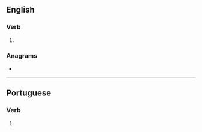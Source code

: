 {{also|interférés|interfères}}
==English==

===Verb===
{{head|en|verb form}}

# {{en-third-person singular of|interfere}}

===Anagrams===
* {{anagrams|en|a=eeefinrrst|ferristene}}

----

==Portuguese==

===Verb===
{{head|pt|verb form}}

# {{inflection of|pt|interferir||2|s|pres|indc}}